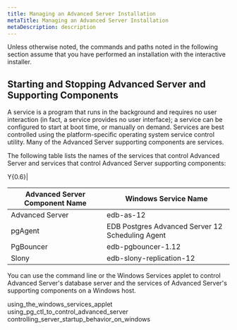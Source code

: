 ```yaml
---
title: Managing an Advanced Server Installation
metaTitle: Managing an Advanced Server Installation
metaDescription: description
---
```


Unless otherwise noted, the commands and paths noted in the following
section assume that you have performed an installation with the
interactive installer.

## Starting and Stopping Advanced Server and Supporting Components

A service is a program that runs in the background and requires no user
interaction (in fact, a service provides no user interface); a service
can be configured to start at boot time, or manually on demand. Services
are best controlled using the platform-specific operating system service
control utility. Many of the Advanced Server supporting components are
services.

The following table lists the names of the services that control
Advanced Server and services that control Advanced Server supporting
components:

<div class="tabularcolumns">

Y{0.6}|

</div>

| Advanced Server Component Name | Windows Service Name                             |
| ------------------------------ | ------------------------------------------------ |
| Advanced Server                | edb-as-12                                        |
| pgAgent                        | EDB Postgres Advanced Server 12 Scheduling Agent |
| PgBouncer                      | edb-pgbouncer-1.12                               |
| Slony                          | edb-slony-replication-12                         |

You can use the command line or the Windows Services applet to control
Advanced Server's database server and the services of Advanced Server's
supporting components on a Windows host.

<div class="toctree" data-maxdepth="3">

using\_the\_windows\_services\_applet
using\_pg\_ctl\_to\_control\_advanced\_server
controlling\_server\_startup\_behavior\_on\_windows

</div>
